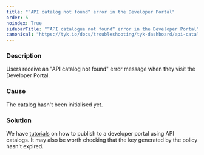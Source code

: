 ```yaml
---
title: "“API catalog not found“ error in the Developer Portal"
order: 5
noindex: True
sidebarTitle: "“API catalogue not found“ error in the Developer Portal"
canonical: "https://tyk.io/docs/troubleshooting/tyk-dashboard/api-catalogue-not-found-error-developer-portal"
---
```



<LegacyClassicPortalApi/>

### Description

Users receive an "API catalog not found" error message when they visit the Developer Portal.

### Cause

The catalog hasn't been initialised yet.

### Solution

We have [tutorials](/docs/getting-started/tutorials/publish-api) on how to publish to a developer portal using API catalogs. It may also be worth checking that the key generated by the policy hasn't expired.